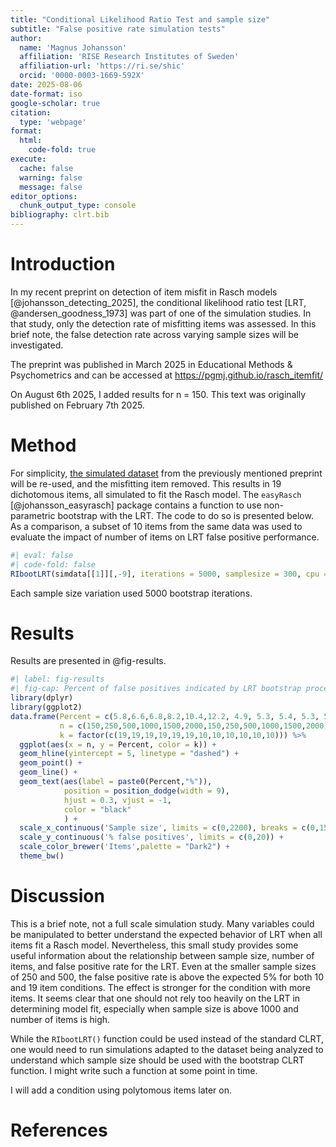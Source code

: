 ---
title: "Conditional Likelihood Ratio Test and sample size"
subtitle: "False positive rate simulation tests"
author:
  name: 'Magnus Johansson'
  affiliation: 'RISE Research Institutes of Sweden'
  affiliation-url: 'https://ri.se/shic'
  orcid: '0000-0003-1669-592X'
date: 2025-08-06
date-format: iso
google-scholar: true
citation:
  type: 'webpage'
format: 
  html:
    code-fold: true
execute: 
  cache: false
  warning: false
  message: false
editor_options: 
  chunk_output_type: console
bibliography: clrt.bib
---

# Introduction

In my recent preprint on detection of item misfit in Rasch models [@johansson_detecting_2025], the conditional likelihood ratio test [LRT, @andersen_goodness_1973] was part of one of the simulation studies. In that study, only the detection rate of misfitting items was assessed. In this brief note, the false detection rate across varying sample sizes will be investigated.

::: {.callout-note}
The preprint was published in March 2025 in Educational Methods & Psychometrics and can be accessed at <https://pgmj.github.io/rasch_itemfit/> 

On August 6th 2025, I added results for n = 150. This text was originally published on February 7th 2025.
:::

# Method

For simplicity, [the simulated dataset](https://github.com/pgmj/rasch_itemfit/blob/main/data/simdata10000.rds) from the previously mentioned preprint will be re-used, and the misfitting item removed. This results in 19 dichotomous items, all simulated to fit the Rasch model. The `easyRasch` [@johansson_easyrasch] package contains a function to use non-parametric bootstrap with the LRT. The code to do so is presented below. As a comparison, a subset of 10 items from the same data was used to evaluate the impact of number of items on LRT false positive performance.

```{r}
#| eval: false
#| code-fold: false
RIbootLRT(simdata[[1]][,-9], iterations = 5000, samplesize = 300, cpu = 8)
```

Each sample size variation used 5000 bootstrap iterations. 

# Results

Results are presented in @fig-results.

```{r}
#| label: fig-results
#| fig-cap: Percent of false positives indicated by LRT bootstrap procedure across sample sizes
library(dplyr)
library(ggplot2)
data.frame(Percent = c(5.8,6.6,6.8,8.2,10.4,12.2, 4.9, 5.3, 5.4, 5.3, 5.9, 6.7), 
           n = c(150,250,500,1000,1500,2000,150,250,500,1000,1500,2000),
           k = factor(c(19,19,19,19,19,19,10,10,10,10,10,10))) %>% 
  ggplot(aes(x = n, y = Percent, color = k)) + 
  geom_hline(yintercept = 5, linetype = "dashed") +
  geom_point() +
  geom_line() +
  geom_text(aes(label = paste0(Percent,"%")),
            position = position_dodge(width = 9),
            hjust = 0.3, vjust = -1,
            color = "black"
            ) +
  scale_x_continuous('Sample size', limits = c(0,2200), breaks = c(0,150,250,500,1000,1500,2000), minor_breaks = NULL) +
  scale_y_continuous('% false positives', limits = c(0,20)) +
  scale_color_brewer('Items',palette = "Dark2") +
  theme_bw()
```


# Discussion

This is a brief note, not a full scale simulation study. Many variables could be manipulated to better understand the expected behavior of LRT when all items fit a Rasch model. Nevertheless, this small study provides some useful information about the relationship between sample size, number of items, and false positive rate for the LRT. Even at the smaller sample sizes of 250 and 500, the false positive rate is above the expected 5% for both 10 and 19 item conditions. The effect is stronger for the condition with more items. It seems clear that one should not rely too heavily on the LRT in determining model fit, especially when sample size is above 1000 and number of items is high.

While the `RIbootLRT()` function could be used instead of the standard CLRT, one would need to run simulations adapted to the dataset being analyzed to understand which sample size should be used with the bootstrap CLRT function. I might write such a function at some point in time.

I will add a condition using polytomous items later on.

# References

